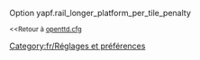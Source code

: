 {{fr/Amorce}}
Option yapf.rail_longer_platform_per_tile_penalty

<small><<Retour à [[Main/fr/Openttd.cfg|openttd.cfg]]</small>
[[Category:fr/Réglages et préférences]]